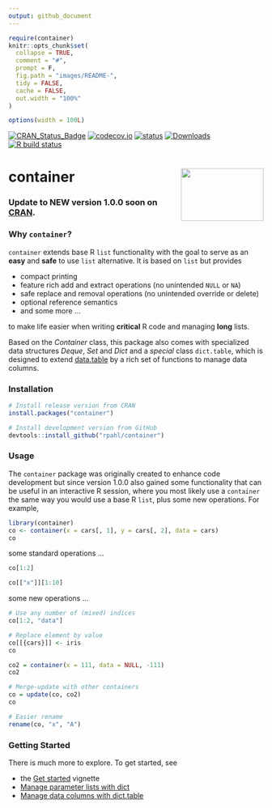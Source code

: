 ```yaml
---
output: github_document
---
```


<!-- README.md is generated from README.Rmd. Please edit that file -->

```r
require(container)
knitr::opts_chunk$set(
  collapse = TRUE,
  comment = "#",
  prompt = F,
  fig.path = "images/README-",
  tidy = FALSE,
  cache = FALSE,
  out.width = "100%"
)

options(width = 100L)
```


<!-- badges: start -->
[![CRAN_Status_Badge](http://www.r-pkg.org/badges/version/container)](https://cran.r-project.org/package=container)
[![codecov.io](https://codecov.io/github/rpahl/container/coverage.svg?branch=master)](https://codecov.io/github/rpahl/container?branch=master)
[![status](https://tinyverse.netlify.com/badge/container)](https://CRAN.R-project.org/package=container)
[![Downloads](http://cranlogs.r-pkg.org/badges/container)](http://www.r-pkg.org/pkg/container)
[![R build status](https://github.com/rpahl/container/workflows/R-CMD-check/badge.svg)](https://github.com/rpahl/container/actions)
<!-- badges: end -->

# container <img src="man/figures/logo.png" align="right" width="163" height="104"/>

### Update to NEW version 1.0.0 soon on [CRAN](https://cran.r-project.org/).



### Why `container`?
`container` extends base R `list` functionality with the goal to
serve as an **easy** and **safe** to use `list` alternative. It is based on 
`list` but provides

* compact printing
* feature rich add and extract operations (no unintended `NULL` or `NA`)
* safe replace and removal operations (no unintended override or delete)
* optional reference semantics
* and some more ...

to make life easier when writing **critical** R code and managing **long** lists.

Based on the *Container* class, this package also comes with specialized data
structures *Deque*, *Set* and *Dict* and a *special* class
`dict.table`, which is designed to extend
[data.table](https://CRAN.R-project.org/package=data.table) by a rich set of
functions to manage data columns.


### Installation

```r
# Install release version from CRAN
install.packages("container")

# Install development version from GitHub
devtools::install_github("rpahl/container")
```


### Usage

The `container` package was originally created to enhance code development
but since version 1.0.0 also gained some functionality that can be useful
in an interactive R session, where you most likely use a `container` the same
way you would use a base R `list`, plus some new operations. For example,

```r
library(container)
co <- container(x = cars[, 1], y = cars[, 2], data = cars)
co
```

some standard operations ...
```r
co[1:2]
```
```r
co[["x"]][1:10]
```

some new operations ...
```r
# Use any number of (mixed) indices
co[1:2, "data"]
```
```r
# Replace element by value
co[[{cars}]] <- iris
co
```
```r
co2 = container(x = 111, data = NULL, -111)
co2
```
```r
# Merge-update with other containers
co = update(co, co2)
co
```
```r
# Easier rename
rename(co, "x", "A")
```

### Getting Started
There is much more to explore. To get started, see

* the [Get started](articles/container.html) vignette
* [Manage parameter lists with dict](articles/parameter-list.html)
* [Manage data columns with dict.table](articles/manage-data-columns.html)




